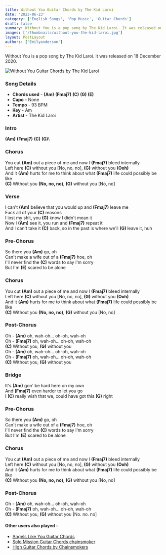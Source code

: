 ```yaml
---
title: Without You Guitar Chords by The Kid Laroi
date: '2023-06-23'
category: ['English Songs', 'Pop Music', 'Guitar Chords']
draft: false
summary: Without You is a pop song by The Kid Laroi. It was released on 18 December 2020. Here are the chords for Without You by The Kid Laroi
images: ['/thumbnails/without-you-the-kid-laroi.jpg']
layout: PostLayout
authors: ['Emilyanderson']
---
```


Without You is a pop song by The Kid Laroi. It was released on 18 December 2020.

![Without You Guitar Chords by The Kid Laroi](/thumbnails/without-you-the-kid-laroi.jpg)

### Song Details

- **Chords used** - **(Am)** **(Fmaj7)** **(C)** **(G)** **(E)**
- **Capo** - None
- **Tempo** - 93 BPM
- **Key** - Am
- **Artist** - The Kid Laroi

### Intro

**(Am)** **(Fmaj7)** **(C)** **(G)**\

### Chorus

You cut **(Am)** out a piece of me and now I **(Fmaj7)** bleed internally\
Left here **(C)** without you \[No, no, no\], **(G)** without you **(Ooh)**\
And it **(Am)** hurts for me to think about what **(Fmaj7)** life could possibly be like\
**(C)** Without you **(No, no, no)**, **(G)** without you \[No, no\]

### Verse

I can't **(Am)** believe that you would up and **(Fmaj7)** leave me\
Fuck all of your **(C)** reasons\
I lost my shit, you **(G)** know I didn't mean it\
Now I **(Am)** see it, you run and **(Fmaj7)** repeat it\
And I can't take it **(C)** back, so in the past is where we'll **(G)** leave it, huh

### Pre-Chorus

So there you **(Am)** go, oh\
Can't make a wife out of a **(Fmaj7)** hoe, oh\
I'll never find the **(C)** words to say I'm sorry\
But I'm **(E)** scared to be alone

### Chorus

You cut **(Am)** out a piece of me and now I **(Fmaj7)** bleed internally\
Left here **(C)** without you \[No, no, no\], **(G)** without you **(Ooh)**\
And it **(Am)** hurts for me to think about what **(Fmaj7)** life could possibly be like\
**(C)** Without you **(No, no, no)**, **(G)** without you \[No, no\]

### Post-Chorus

Oh - **(Am)** oh, wah-oh… oh-oh, wah-oh\
Oh - **(Fmaj7)** oh, wah-oh… oh-oh, wah-oh\
**(C)** Without you, **(G)** without you\
Oh - **(Am)** oh, wah-oh… oh-oh, wah-oh\
Oh - **(Fmaj7)** oh, wah-oh… oh-oh, wah-oh\
**(C)** Without you, **(G)** without you

### Bridge

It's **(Am)** gon' be hard here on my own\
And **(Fmaj7)** even harder to let you go\
I **(C)** really wish that we, could have got this **(G)** right

### Pre-Chorus

So there you **(Am)** go, oh\
Can't make a wife out of a **(Fmaj7)** hoe, oh\
I'll never find the **(C)** words to say I'm sorry\
But I'm **(E)** scared to be alone

### Chorus

You cut **(Am)** out a piece of me and now I **(Fmaj7)** bleed internally\
Left here **(C)** without you \[No, no, no\], **(G)** without you **(Ooh)**\
And it **(Am)** hurts for me to think about what **(Fmaj7)** life could possibly be like\
**(C)** Without you **(No, no, no)**, **(G)** without you \[No, no\]

### Post-Chorus

Oh - **(Am)** oh, wah-oh… oh-oh, wah-oh\
Oh - **(Fmaj7)** oh, wah-oh… oh-oh, wah-oh\
**(C)** Without you, **(G)** without you \[No. no. no\]

#### Other users also played -

- [Angels Like You Guitar Chords](https://www.chordsco.com/chords/angels-like-you-guitar-chords)
- [Solo Mission Guitar Chords chainsmoker](https://www.chordsco.com/chords/solo-mission-guitar-chords-by-chainsmokers)
- [High Guitar Chords by Chainsmokers](https://www.chordsco.com/chords/high-guitar-chords-by-chainsmokers)
